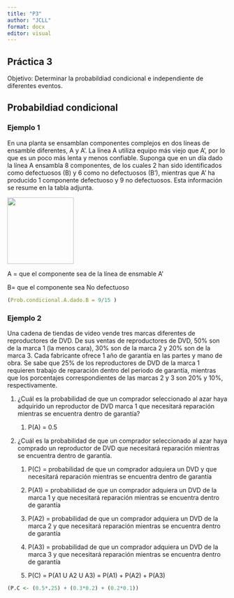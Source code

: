```yaml
---
title: "P3"
author: "JCLL"
format: docx
editor: visual
---
```


## Práctica 3

Objetivo: Determinar la probabildiad condicional e independiente de diferentes eventos.

## Probabildiad condicional

### Ejemplo 1

En una planta se ensamblan componentes complejos en dos líneas de ensamble diferentes, A y A'. La línea A utiliza equipo más viejo que A', por lo que es un poco más lenta y menos confiable. Suponga que en un día dado la línea A ensambla 8 componentes, de los cuales 2 han sido identificados como defectuosos (B) y 6 como no defectuosos (B'), mientras que A' ha producido 1 componente defectuoso y 9 no defectuosos. Esta información se resume en la tabla adjunta.

![](images/clipboard-3717201936.png){width="152"}

A = que el componente sea de la línea de ensmable A'

B= que el componente sea No defectuoso

```r
(Prob.condicional.A.dado.B = 9/15 )
```

### Ejemplo 2

Una cadena de tiendas de video vende tres marcas diferentes de reproductores de DVD. De sus ventas de reproductores de DVD, 50% son de la marca 1 (la menos cara), 30% son de la marca 2 y 20% son de la marca 3. Cada fabricante ofrece 1 año de garantía en las partes y mano de obra. Se sabe que 25% de los reproductores de DVD de la marca 1 requieren trabajo de reparación dentro del periodo de garantía, mientras que los porcentajes correspondientes de las marcas 2 y 3 son 20% y 10%, respectivamente.

1.  ¿Cuál es la probabilidad de que un comprador seleccionado al azar haya adquirido un reproductor de DVD marca 1 que necesitará reparación mientras se encuentra dentro de garantía?

    1.  P(A) = 0.5

2.  ¿Cuál es la probabilidad de que un comprador seleccionado al azar haya comprado un reproductor de DVD que necesitará reparación mientras se encuentra dentro de garantía.

    1.  P(C) = probabilidad de que un comprador adquiera un DVD y que necesitará reparación mientras se encuentra dentro de garantía

    2.  P(A1) = probabilidad de que un comprador adquiera un DVD de la marca 1 y que necesitará reparación mientras se encuentra dentro de garantía

    3.  P(A2) = probabilidad de que un comprador adquiera un DVD de la marca 2 y que necesitará reparación mientras se encuentra dentro de garantía

    4.  P(A3) = probabilidad de que un comprador adquiera un DVD de la marca 3 y que necesitará reparación mientras se encuentra dentro de garantía

    5.  P(C) = P(A1 U A2 U A3) = P(A1) + P(A2) + P(A3)

```r
(P.C <- (0.5*.25) + (0.3*0.2) + (0.2*0.1))

```

